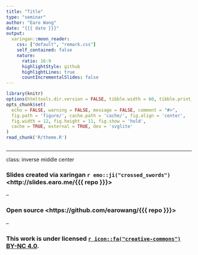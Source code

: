 ```yaml
---
title: "Title"
type: "seminar"
author: "Earo Wang"
date: "{{{ date }}}"
output:
  xaringan::moon_reader:
    css: ["default", "remark.css"]
    self_contained: false
    nature:
      ratio: 16:9
      highlightStyle: github
      highlightLines: true
      countIncrementalSlides: false
---
```


```r
library(knitr)
options(htmltools.dir.version = FALSE, tibble.width = 60, tibble.print_min = 6)
opts_chunk$set(
  echo = FALSE, warning = FALSE, message = FALSE, comment = "#>",
  fig.path = 'figure/', cache.path = 'cache/', fig.align = 'center', 
  fig.width = 12, fig.height = 11, fig.show = 'hold', 
  cache = TRUE, external = TRUE, dev = 'svglite'
)
read_chunk('R/theme.R')
```

```r
```

---

class: inverse middle center

### Slides created via xaringan `r emo::ji("crossed_swords")` <http://slides.earo.me/{{{ repo }}}>

--

### Open source <https://github.com/earowang/{{{ repo }}}>

--

### This work is under licensed [`r icon::fa("creative-commons")` BY-NC 4.0](https://creativecommons.org/licenses/by-nc/4.0/).
